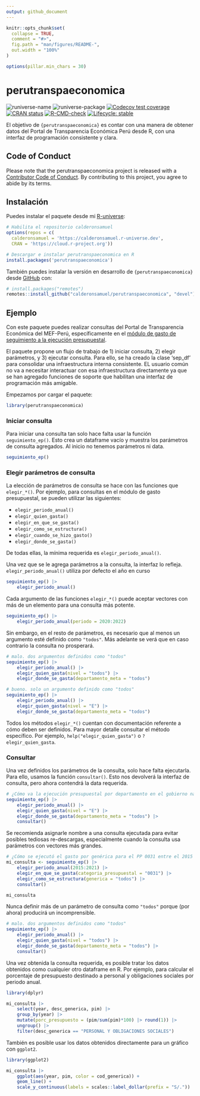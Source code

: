 ```yaml
---
output: github_document
---
```


<!-- README.md is generated from README.Rmd. Please edit that file -->

```r
knitr::opts_chunk$set(
  collapse = TRUE,
  comment = "#>",
  fig.path = "man/figures/README-",
  out.width = "100%"
)

options(pillar.min_chars = 30)
```

# perutranspaeconomica

<!-- badges: start -->
![runiverse-name](https://calderonsamuel.r-universe.dev/badges/:name)
![runiverse-package](https://calderonsamuel.r-universe.dev/badges/perutranspaeconomica)
[![Codecov test coverage](https://codecov.io/gh/calderonsamuel/perutranspaeconomica/branch/main/graph/badge.svg)](https://app.codecov.io/gh/calderonsamuel/perutranspaeconomica?branch=main)
[![CRAN status](https://www.r-pkg.org/badges/version/perutranspaeconomica)](https://CRAN.R-project.org/package=perutranspaeconomica)
[![R-CMD-check](https://github.com/calderonsamuel/perutranspaeconomica/actions/workflows/R-CMD-check.yaml/badge.svg)](https://github.com/calderonsamuel/perutranspaeconomica/actions/workflows/R-CMD-check.yaml)
[![Lifecycle: stable](https://img.shields.io/badge/lifecycle-stable-brightgreen.svg)](https://lifecycle.r-lib.org/articles/stages.html#stable)
<!-- badges: end -->

El objetivo de `{perutranspaeconomica}` es contar con una manera de obtener datos del Portal de Transparencia Económica Perú desde R, con una interfaz de programación consistente y clara.

## Code of Conduct

Please note that the perutranspaeconomica project is released with a [Contributor Code of Conduct](https://contributor-covenant.org/version/2/1/CODE_OF_CONDUCT.html). By contributing to this project, you agree to abide by its terms.


## Instalación

Puedes instalar el paquete desde mi [R-universe](https://calderonsamuel.r-universe.dev/):

```r
# Habilita el repositorio calderonsamuel
options(repos = c(
  calderonsamuel = 'https://calderonsamuel.r-universe.dev',
  CRAN = 'https://cloud.r-project.org'))

# Descargar e instalar perutranspaeconomica en R
install.packages('perutranspaeconomica')
```


También puedes instalar la versión en desarrollo de `{perutranspaeconomica}` desde [GitHub](https://github.com/) con:

``` r
# install.packages("remotes")
remotes::install_github("calderonsamuel/perutranspaeconomica", "devel")
```

## Ejemplo

Con este paquete puedes realizar consultas del Portal de Transparencia Económica del MEF-Perú, específicamente en el [módulo de gasto de seguimiento a la ejecución presupuestal](https://www.mef.gob.pe/es/?option=com_content&language=es-ES&Itemid=100944&lang=es-ES&view=article&id=504).

El paquete propone un flujo de trabajo de 1) iniciar consulta, 2) elegir parámetros, y 3) ejecutar consulta. Para ello, se ha creado la clase 'sep_df' para consolidar una infraestructura interna consistente. EL usuario común no va a necesitar interactuar con esa infraestructura directamente ya que se han agregado funciones de soporte que habilitan una interfaz de programación más amigable.

Empezamos por cargar el paquete:

```r
library(perutranspaeconomica)
```

### Iniciar consulta

Para iniciar una consulta tan solo hace falta usar la función `seguimiento_ep()`. Esto crea un dataframe vacío y muestra los parámetros de consulta agregados. Al inicio no tenemos parámetros ni data.

```r
seguimiento_ep()
```

### Elegir parámetros de consulta

La elección de parámetros de consulta se hace con las funciones que `elegir_*()`. Por ejemplo, para consultas en el módulo de gasto presupuestal, se pueden utilizar las siguientes:

- `elegir_periodo_anual()` 
- `elegir_quien_gasta()`
- `elegir_en_que_se_gasta()`
- `elegir_como_se_estructura()`
- `elegir_cuando_se_hizo_gasto()`
- `elegir_donde_se_gasta()`

De todas ellas, la mínima requerida es `elegir_periodo_anual()`. 

Una vez que se le agrega parámetros a la consulta, la interfaz lo refleja. `elegir_periodo_anual()` utiliza por defecto el año en curso

```r
seguimiento_ep() |> 
    elegir_periodo_anual()
```

Cada argumento de las funciones `elegir_*()` puede aceptar vectores con más de un elemento para una consulta más potente.

```r
seguimiento_ep() |> 
    elegir_periodo_anual(periodo = 2020:2022)
```

Sin embargo, en el resto de parámetros, es necesario que al menos un argumento esté definido como `"todos"`. Más adelante se verá que en caso contrario la consulta no prosperará.

```r
# malo. dos argumentos definidos como "todos"
seguimiento_ep() |> 
    elegir_periodo_anual() |> 
    elegir_quien_gasta(nivel = "todos") |> 
    elegir_donde_se_gasta(departamento_meta = "todos")
```

```r
# bueno. solo un argumento definido como "todos"
seguimiento_ep() |> 
    elegir_periodo_anual() |> 
    elegir_quien_gasta(nivel = "E") |> 
    elegir_donde_se_gasta(departamento_meta = "todos") 
```

Todos los métodos `elegir_*()` cuentan con documentación referente a cómo deben ser definidos. Para mayor detalle consultar el método específico. Por ejemplo, `help("elegir_quien_gasta")` o `?elegir_quien_gasta`.

### Consultar

Una vez definidos los parámetros de la consulta, solo hace falta ejecutarla. Para ello, usamos la función `consultar()`. Esto nos devolverá la interfaz de consulta, pero ahora contendrá la data requerida. 

```r
# ¿Cómo va la ejecución presupuestal por departamento en el gobierno nacional?
seguimiento_ep() |> 
    elegir_periodo_anual() |> 
    elegir_quien_gasta(nivel = "E") |> 
    elegir_donde_se_gasta(departamento_meta = "todos") |> 
    consultar()
```

Se recomienda asignarle nombre a una consulta ejecutada para evitar posibles tediosas re-descargas, especialmente cuando la consulta usa parámetros con vectores más grandes.

```r
# ¿Cómo se ejecutó el gasto por genérica para el PP 0031 entre el 2015 y 2021?
mi_consulta <- seguimiento_ep() |> 
    elegir_periodo_anual(2015:2021) |> 
    elegir_en_que_se_gasta(categoria_presupuestal = "0031") |> 
    elegir_como_se_estructura(generica = "todos") |> 
    consultar()

mi_consulta
```

Nunca definir más de un parámetro de consulta como `"todos"` porque (por ahora) producirá un incomprensible.

```r
# malo. dos argumentos definidos como "todos"
seguimiento_ep() |> 
    elegir_periodo_anual() |> 
    elegir_quien_gasta(nivel = "todos") |> 
    elegir_donde_se_gasta(departamento_meta = "todos") |> 
    consultar()
```

Una vez obtenida la consulta requerida, es posible tratar los datos obtenidos como cualquier otro dataframe en R. Por ejemplo, para calcular el porcentaje de presupuesto destinado a personal y obligaciones sociales por periodo anual.

```r
library(dplyr)

mi_consulta |> 
    select(year, desc_generica, pim) |> 
    group_by(year) |> 
    mutate(porc_presupuesto = (pim/sum(pim)*100) |> round(1)) |> 
    ungroup() |> 
    filter(desc_generica == "PERSONAL Y OBLIGACIONES SOCIALES")
```

También es posible usar los datos obtenidos directamente para un gráfico con `ggplot2`.

```r
library(ggplot2)

mi_consulta |> 
    ggplot(aes(year, pim, color = cod_generica)) +
    geom_line() +
    scale_y_continuous(labels = scales::label_dollar(prefix = "S/."))
```















